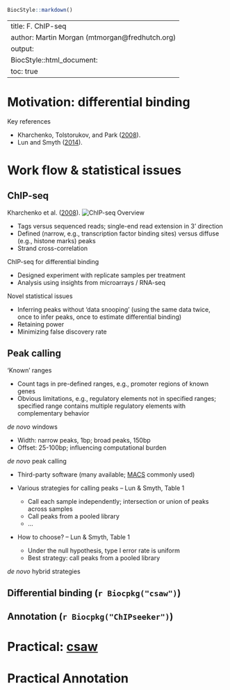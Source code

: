 <!--
%% \VignetteTitle{F. ChIP-seq}
%% \VignetteEngine{knitr::rmarkdown}
-->

```r
BiocStyle::markdown()
```

---
title: F. ChIP-seq
author: Martin Morgan (mtmorgan@fredhutch.org)
output:
  BiocStyle::html_document:
    toc: true
---

# Motivation: differential binding

Key references

- Kharchenko, Tolstorukov, and Park
  ([2008](http://www.ncbi.nlm.nih.gov/pmc/articles/PMC2597701/)).
- Lun and Smyth ([2014](http://dx.doi.org/10.1093/nar/gku351)).

# Work flow & statistical issues

## ChIP-seq

  

Kharchenko et
al. ([2008](http://www.ncbi.nlm.nih.gov/pmc/articles/PMC2597701/)).
![ChIP-seq Overview](our_figures/ChIPSeq_nbt-1508-F1.jpg)

- Tags versus sequenced reads; single-end read extension in 3'
  direction
- Defined (narrow, e.g., transcription factor binding sites) versus
  diffuse (e.g., histone marks) peaks
- Strand cross-correlation

ChIP-seq for differential binding

- Designed experiment with replicate samples per treatment
- Analysis using insights from microarrays / RNA-seq

Novel statistical issues

- Inferring peaks without 'data snooping' (using the same data twice,
  once to infer peaks, once to estimate differential binding)
- Retaining power
- Minimizing false discovery rate

## Peak calling

'Known' ranges

- Count tags in pre-defined ranges, e.g., promoter regions of known
  genes
- Obvious limitations, e.g., regulatory elements not in specified
  ranges; specified range contains multiple regulatory elements with
  complementary behavior

_de novo_ windows

- Width: narrow peaks, 1bp; broad peaks, 150bp
- Offset: 25-100bp; influencing computational burden

_de novo_ peak calling

- Third-party software (many available;
  [MACS](http://liulab.dfci.harvard.edu/MACS/) commonly used)
- Various strategies for calling peaks -- Lun & Smyth, Table 1

    - Call each sample independently; intersection or union of peaks
      across samples
    - Call peaks from a pooled library
    - ...

- How to choose? -- Lun & Smyth, Table 1

    - Under the null hypothesis, type I error rate is uniform
    - Best strategy: call peaks from a pooled library

_de novo_ hybrid strategies

## Differential binding (`r Biocpkg("csaw")`)

## Annotation (`r Biocpkg("ChIPseeker")`)

# Practical: [csaw](http://bioconductor.org/packages/devel/bioc/html/csaw.html)

# Practical Annotation

